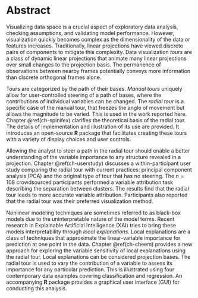 <!-- Short abstract for MGRO/Bridges: -->
<!-- currently 117 words, may need to be cut to 100 -->
<!--
As the dimensionality of data increases, so does the difficulty in their visualization. Traditional linear projections view discrete pairs of linear components. _Tours_ are a class of linear projections that animate over small changes to the projection. The _manual tour_ uniquely enables an analyst to steer a path of bases. This thesis discusses an __R__ package that facilitates their creation. A user study finds the manual tour outperforms traditional visualizations on a variable attribution task. Local explanations increase the interpretability of nonlinear models by approximating the variable importance at the vicinity of one observation. This work introduces a novel approach to explore the support of explanations with the radial tour. An accompanying package facilitates this analysis.
-->

# Abstract {-}

<!-- EDA, motivation, linear projections, tours -->
Visualizing data space is a crucial aspect of exploratory data analysis, checking assumptions, and validating model performance. However, visualization quickly becomes complex as the dimensionality of the data or features increases. Traditionally, linear projections have viewed discrete pairs of components to mitigate this complexity. Data visualization _tours_ are a class of dynamic linear projections that animate many linear projections over small changes to the projection basis. The permanence of observations between nearby frames potentially conveys more information than discrete orthogonal frames alone.

<!-- manual tours and spinifex -->
Tours are categorized by the path of their bases. _Manual tours_ uniquely allow for user-controlled steering of a path of bases, where the contributions of individual variables can be changed. The _radial tour_ is a specific case of the manual tour, that freezes the angle of movement but allows the magnitude to be varied. This is used in the work reported here. Chapter \@ref(ch-spinifex) clarifies the theoretical basis of the radial tour. The details of implementation and illustration of its use are provided. It introduces an open-source __R__ package that facilitates creating these tours with a variety of display choices and user controls. <!--An interactive application, vignettes, and example code illustrate the use of the radial tour.-->

<!-- user study -->
Allowing the analyst to steer a path in the radial tour should enable a better understanding of the variable importance to any structure revealed in a projection. Chapter \@ref(ch-userstudy) discusses a within-participant user study comparing the radial tour with current practices: principal component analysis (PCA) and the original type of tour that has no steering. The $n=108$ crowdsourced participants performed a variable attribution task describing the separation between clusters. The results find that the radial tour leads to more accurate variable attribution. Participants also reported that the radial tour was their preferred visualization method.

<!-- cheem -->
Nonlinear modeling techniques are sometimes referred to as black-box models due to the uninterpretable nature of the model terms. Recent research in Explainable Artificial Intelligence (XAI) tries to bring these models interpretability through _local explanations_. Local explanations are a class of techniques that approximate the linear-variable importance for prediction at one point in the data. Chapter \@ref(ch-cheem) provides a new approach for exploring the variable sensitivity of local explanations using the radial tour. Local explanations can be considered projection bases. The radial tour is used to vary the contribution of a variable to assess its importance for any particular prediction. This is illustrated using four contemporary data examples covering classification and regression. An accompanying __R__ package provides a graphical user interface (GUI) for conducting this analysis.

<!-- The following line is required to re-set page numbering after preliminary material. Do not remove -->
\clearpage\pagenumbering{arabic}\setcounter{page}{0}
